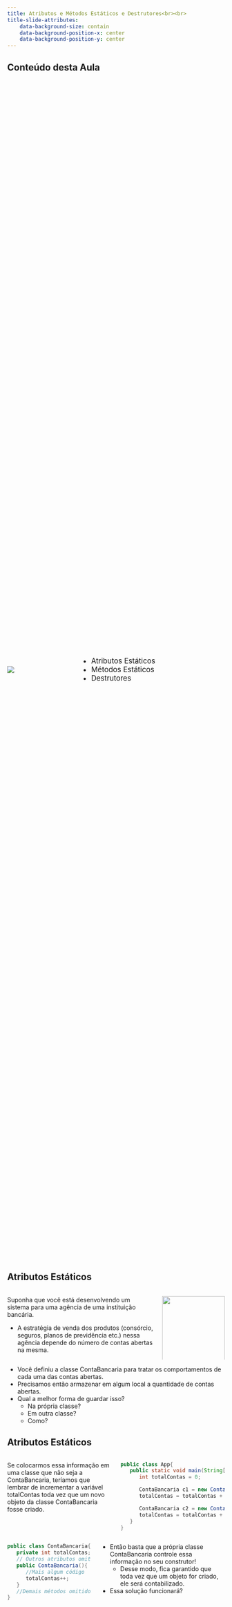 ```yaml
---
title: Atributos e Métodos Estáticos e Destrutores<br><br>
title-slide-attributes:
    data-background-size: contain
    data-background-position-x: center
    data-background-position-y: center
---
```


## Conteúdo desta Aula  

::::{.columns style='display: flex !important; height: 70%; align-items: center;'}

::: {.column width="30%"}
![](figuras/professor1-1.png){fig-alt="Professor1-1" fig-align="center"}
:::

::: {.column width="70%"}
::: {.nonincremental}
::: {style="font-size: 120%;"}
- Atributos Estáticos
- Métodos Estáticos
- Destrutores
:::
:::
:::

::::

## Atributos Estáticos

::::{.columns style='display: flex !important; align-items: top;' .fontsize90}

::: {.column width="70%"}
Suponha que você está desenvolvendo um sistema para uma agência de uma instituição bancária.

- A estratégia de venda dos produtos (consórcio, seguros, planos de previdência etc.) nessa agência depende do número de contas abertas na mesma.
:::

::: {.column width="30%"}
![](figuras/sistema_banco.png){fig-alt="Sistema_banco" fig-align="center" width=100%}
:::

::::

:::{.fontsize90}
- Você definiu a classe ContaBancaria para tratar os comportamentos de cada uma das contas abertas.
- Precisamos então armazenar em algum local a quantidade de contas abertas.
- Qual a melhor forma de guardar isso?
   - Na própria classe? 
   - Em outra classe? 
   - Como?
:::


## Atributos Estáticos

::::{.columns style='display: flex !important; align-items: top;' .fontsize80}

::: {.column width="50%"}
Se colocarmos essa informação em uma classe que não seja a ContaBancaria, teríamos que lembrar de incrementar a variável totalContas toda vez que um novo objeto da classe ContaBancaria fosse criado.
:::

::: {.column width="50%"}
```.java
public class App{
   public static void main(String[] args){
      int totalContas = 0;

      ContaBancaria c1 = new ContaBancaria(1234,"Luiz");
      totalContas = totalContas + 1;

      ContaBancaria c2 = new ContaBancaria(5678,"Marco");
      totalContas = totalContas + 1;
   }
}
```
:::
::::

::::{.columns style='display: flex !important; height: 70%; align-items: top;' .fragment}

::: {.column width="40%"}
```.java
public class ContaBancaria{
   private int totalContas;
   // Outros atributos omitidos
   public ContaBancaria(){
      //Mais algum código
      totalContas++;
   }
   //Demais métodos omitidos
}
```
:::

::: {.column width="60%" .fontsize80  }
- Então basta que a própria classe ContaBancaria controle essa informação no seu construtor!
   - Desse modo, fica garantido que toda vez que um objeto for criado, ele será contabilizado.
- Essa solução funcionará?
:::

::::


   
    

## Atributos Estáticos
::::{.columns style='display: flex !important; align-items: center;'}

::: {.column width="50%" .fontsize80 .nonincremental}
O que acontece se criarmos dois objetos da classe ContaBancaria apresentada anteriormente?

- Qual seria o valor do atributo totalContas?
:::

::: {.column width="50%"}
```.java
ContaBancaria conta1 = new ContaBancaria();
ContaBancaria conta2 = new ContaBancaria();
```
:::
::::

::::{.columns style='display: flex !important; align-items: top;' .fragment}

::: {.column width="50%" }
![](figuras/modelo_memoria.png){fig-alt="Modelo_memoria" fig-align="center" width=100%}
:::

::: {.column width="50%" .fontsize80}
- Como sabemos, cada objeto tem seus valores para seus atributos, ou seja, o atributo é de cada objeto!
- Isso ocorre porque, na memória, cada objeto tem seu espaço para guardar os valores de seus atributos.
- Portanto, a cada novo objeto da classe ContaBancaria, um novo espaço de memória é reservado para armazenar o valor de totalContas.
:::
::::  


## Atributos Estáticos
::::{.columns style='display: flex !important; align-items: top;'}

::: {.column width="70%" .fontsize90}
E se conseguíssemos reservar um espaço de memória que fosse compartilhado por todos os objetos de uma mesma classe?
:::

::: {.column width="30%"}
![](figuras/pensando2.png){fig-alt="Pessoa_duvida" fig-align="center" width=70%}
:::
::::

:::{.fragment .fontsize90}
[Podemos fazer isso usando um atributo estático!]{style="color: darkblue;"}
 
- Um atributo estático pertence à classe e não aos objetos.
- Quando um atributo é declarado com estático, um espaço de memória (heap) é reservado para ele uma única vez e pode ser acessado por todos os objetos daquela classe.
- Desse modo, se um objeto alterar o valor de um atributo estático, todos os demais poderão acessar esse novo valor.
:::

## Atributos Estáticos
::::{.columns style='display: flex !important; align-items: top;'}

::: {.column width="50%"}
```.java
public class ContaBancaria{
   private static int totalContas;
   // Outros atributos omitidos
   public ContaBancaria(){
      //Mais algum código
      totalContas++;
   }
   //Demais métodos omitidos
}
```
:::

::: {.column width="45%" .fontsize80}
Veja a inclusão do [atributo estático]{.alert} na **linha 2** do código!

- A declaração de um atributo estático é realizada utilizando-se o modificador `static`.
:::
::::

::::{.columns style='display: flex !important; align-items: top;' .fragment}

::: {.column width="55%"}
```.java
public class App{
   public static void main(String[] args){
      ContaBancaria conta1 = new ContaBancaria();
      ContaBancaria conta2 = new ContaBancaria();
   }
}
```
:::{.fontsize80 }
Agora temos apenas uma cópia do atributo `totalContas` na memória e, portanto, o incremento dentro do construtor afeta essa cópia.
:::
:::

::: {.column width="50%"}
::: {.r-stack}
![](figuras/modelo_atributo_estatico1.png){fig-alt="Modelo_memoria1" fig-align="center"  .fragment .fade-in-then-out}

![](figuras/modelo_atributo_estatico2.png){fig-alt="Modelo_memoria2" fig-align="center" .fragment .fade-in-then-out}

![](figuras/modelo_atributo_estatico3.png){fig-alt="Modelo_memoria3" fig-align="center"  .fragment .fade-in-then-out}
:::
:::
::::



## Atributos Estáticos
::::{.columns style='display: flex !important; align-items: top;'}
::: {.column width="70%" .fontsize80}
Os atributos estáticos são denominados variáveis de classe, o que os diferencia das variáveis de instância (que correspondem às implementações dos atributos dos objetos).
:::

::: {.column width="30%"}
![](figuras/professor2_metade.png){fig-alt="Professor_metade" fig-align="center" width=30%}
:::
::::

:::{.fontsize80 .fragment}
Um exemplo que já usamos é `out`, um atributo **estático público** da classe `System`. 

![](figuras/system_out.png){fig-alt="System_out" fig-align="center" width=40%}
:::
 
:::{.fontsize80 .fragment}
Todos os atributos estáticos públicos (public static) de uma classe podem ser acessados por meio de uma referência a qualquer objeto da classe ou qualificando o nome do atributo com o nome da classe e um ponto (.), ou seja, Classe.atributo.
:::

## Constantes e Atributos Estáticos
:::{.fontsize80}
Em linguagens de programação OO não existe o conceito de variável global (acessível de qualquer parte do código).

:::{.fragment}
[Então como definir, por exemplo, constantes "globais" nessas linguagens?]{style="color: darkblue;"}
 
- Em Java, já **existem** algumas **constantes** **definidas** em uma **classe** contida em sua biblioteca de classes. Por exemplo, a constante **PI** é um atributo da classe `Math`.
- Como acessar o valor de pi? Se ele é um atributo de uma classe, basta criar um objeto dessa classe para acessá-lo, correto?
- Hummm...mas não seria um **desperdício** de recursos e desempenho ter que **criar** um **objeto** da classe `Math` só para consultar seus valores?
- De fato, **não precisamos criar** um **objeto** para isso uma vez que **PI** é um **atributo estático**, **público** e **constante**.
   - Assim como aprendemos, podemos acessar o valor de pi usando: `Math.PI`.
:::
:::

## Constantes em Java
::::{.columns style='display: flex !important; align-items: top;'}

::: {.column width="25%"}
![](figuras/jovem.png){fig-alt="Pensando" fig-align="center" width=35%}
:::

::: {.column width="75%"}
[Mas e se eu quiser criar uma constante em uma classe de um programa em Java?]{style="color: darkblue;" .fontsize80}

:::{.fragment .nonincremental}
- [Para declarar uma [constante em Java]{.alert} você deve usar o [modificador final]{.alert}.]{.fontsize80}

```.java
private final int INCREMENTO; 
```
:::
:::
::::

:::{.fontsize80}
- **Atributos constantes** podem ser **inicializados** quando são **declarados** ou nos **construtores**.
- Qual a diferença entre essas duas opções de inicialização?
   - Inicializar constantes em **construtores** permite que **cada objeto** da classe tenha um **valor diferente** para a constante.
   - Aliás, se a inicialização for na **declaração**, recomenda-se **declará-lo** como um **atributo estático**, evitando-se criar uma cópia separada do atributo para cada objeto da classe.
:::

## Objetos Constantes
 Usar atributos constantes de tipos primitivos (int, float etc.) é tranquilo.\\
     Mas usar atributos constantes do tipo objeto exige cautela, pois objetos constantes não são imutáveis!
  
 

Considere a declaração do seguinte atributo constante:<2->
 private final ContaBancaria minhaConta = new ContaBancaria(); 

  2Qual o significado dessa declaração?
 
   3Significa apenas que não posso atribuir um novo objeto à variável minhaConta (seu endereço é constante).
   4No entanto, nada impede que eu chame os métodos desse objeto e, desse modo, altere seu estado.

## Métodos Estáticos
Em Java, temos um método para calcular o logaritmo natural de um número. Veja como ele é chamado:
 double valor = Math.log(num);

  2Repare que o método log está sendo chamado sem que nenhum objeto da classe Math tenha sido instanciado.
  3Ele está sendo chamado utilizando-se a sintaxe: Classe.método. 
  Com o que isso parece?
  4Portanto, assim como os atributos, os métodos de uma classe também podem ser estáticos.
 
   Nesse caso, eles são chamados de métodos de classe

## Métodos Estáticos
Qual a utilidade de métodos estáticos?

  2Eles são interessantes para realizar operações que não dependem do estado dos objetos.
  3Por isso, eles podem ser executados sem a necessidade de se instanciar um objeto da classe.

## Métodos Estáticos
Exemplo de Método Estático
 
   Suponha que temos uma classe ContaBancaria.
   2Essa classe possui um método que converte de R\$ para US\$.\\%(recebe um valor por parâmetro e devolve o valor convertido).
   
  public static double converte(double valorReal, double taxa); 
   3Você concorda que eu poderia desejar utilizar esse método mesmo sem ter uma conta bancária?
  
    4Às vezes precisamos apenas realizar essa conversão e não de uma conta bancária propriamente dita.
  
  5O que aconteceria se esse método não fosse estático?
 
   6O usuário seria obrigado a criar um objeto ContaBancaria só para fazer essa conversão.
   7Mas não faz sentido criar uma ``falsa'' conta bancária apenas para poder chamar um método como esse.\footnote<7\scriptsize{Em uma boa modelagem esse método provavelmente ficaria em uma classe utilitária (e não em ContaBancaria). No entanto, aqui vale como um exemplo didático.

## Restrições para Métodos Estáticos
Como o método é estático, ou seja, é um método de classe, ele pode ser chamado sem existir nenhum objeto daquela classe.
  3Portanto, se ele for chamado diretamente -- ContaBancaria.saldoDisponivel( ), qual seria o valor do atributo saldo? 
  4Ou se existissem vários objetos conta bancária, o saldo a \\ser usado seria de qual conta?

## Restrições para Métodos Estáticos
A questão é que um método não estático pode acessar um atributo também não estático.
  4Desse modo, se um método estático pudesse chamar um não estático, poderíamos acessar (indiretamente) atributos não estáticos (o que sabemos não ser possível

## Restrições para Métodos Estáticos
Exceto se o acesso tiver sendo feito por uma instância da classe criada previamente

## O Método `main`
Agora que já sabemos o que é um método estático, vamos recordar uma declaração que já utilizamos diversas vezes.


public static void main(String[ ] args) 

Por que o método main precisa ser estático?<2->
 
   3Para responder essa pergunta vamos lembrar como executamos programas usando a JVM:\\
  java MinhaClasse
   4A partir desse comando, o que a JVM faz é realizar a seguinte chamada:\\
  MinhaClasse.main($\ldots$)\footnote{4Ao executar um programa você pode passar dados para execução do mesmo.
   5Perceba que essa chamada só é possível porque o método main é estático!

## Garbage Collector
Em um programa Java, o que acontece na memória com uma variável local (tipo primitivo) quando um método termina?
 
   2A variável é sempre desalocada quando o método termina.
   3Como no caso de tipos primitivos a variável armazena seu próprio valor, desalocar uma variável, significa desalocar o seu próprio valor.
 

Mas o  que acontece se essa variável local estiver referenciando um objeto?<4->
 
   5No caso de variáveis que referenciam objetos, desalocar a variável significa que o local que armazena o endereço do objeto foi desalocado.
  
    6Mas e a memória alocada para o objeto (heap) em si, o que acontece?

## Garbage Collector
Sempre que um objeto já não é mais acessível, ou seja, quando perdemos a referência para esse objeto: <2->
 
   2Ele fica disponível para o coletor de lixo (garbage collector).
   3Mas atenção, o Garbage Collector age apenas sobre objetos, nunca sobre variáveis.
   4Portanto, você não precisa se preocupar em desalocar a memória utilizada por um objeto, pois Java cuida disso para você.

## Garbage Collector
Vamos analisar a situação a seguir:

## Vazamento de Memória
O vazamento de memória ocorre quando deixamos em nosso programa objetos que não estão mais sendo usados alocados na memória, fazendo com que o coletor de lixo não consiga reconhecê-los como objetos elegíveis para desalocação.
 

   Como resultado, estes objetos nunca são desalocados, permanecem na memória indefinidamente, reduzindo assim a quantidade total de memória disponível. Num sistema que precise funcionar continuamente (nunca é desligado), isso levará a um travamento do sistema ou do computador.

## Vazamento de Memória
Uma vez que o Java possui o Garbage Collector, precisamos nos preocupar com vazamento de memória?
 
   2O Gabage Collector ajuda a evitar vazamento de memória, uma vez que ele desaloca memória ocupada por objetos que não estão mais sendo referenciados.
   3No entanto, ele não elimina inteiramente os vazamentos de memória! Por que?
  
    4Ele não efetuará coleta de lixo de um objeto até que não haja nenhuma referência a ele.
    5Portanto, se você mantiver erroneamente referências a objetos indesejáveis, vazamentos de memória podem ocorrer

## Destrutores
Java não possui destrutor!
 
   Com o garbage collector, vazamentos de memória que são comuns em outras linguagens (tais como em C e C++, já que a memória não é automaticamente desalocada), são menos prováveis em Java.
 
   No entanto, além de vazamento de memória, vazamentos de outros recursos podem ocorrer.

## Destrutores
Vazamento de outros recursos


   Por exemplo, um aplicativo pode abrir um arquivo no disco para modificar seu conteúdo.
   2Se o aplicativo não fechar o arquivo depois que ele não é mais necessário, pode acontecer de ele não estar disponível para uso em outros programas.


Portanto, é importante que:<3->
  
  
    3Liberemos um recurso, como um arquivo ou uma conexão com um banco de dados, depois que eles não forem mais necessários.
   4Para isso, podemos utilizar uma cláusula chamada finally\footnote[1]{4Há também, no Java 7, um recurso conhecido como try-with-resources que permite utilizar a semântica do finally de maneira mais simples. indicando o que deve ser feito para liberar um recurso.
   5Desse modo, teremos a certeza de que aquele recurso (arquivo ou conexão) será liberado, ainda que algo tenha falhado no decorrer do código.